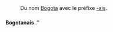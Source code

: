 {{voir|bogotanais}}

== {{langue|fr}} ==
=== {{S|étymologie}} ===
: Du nom [[Bogota]] avec le préfixe [[-ais]].

=== {{S|nom|fr}} ===
{{fr-inv|bɔ.ɡɔ.ta.nɛ|sp=1}}
'''Bogotanais''' {{pron|bɔ.ɡɔ.ta.nɛ|fr}} {{m}} {{équiv-pour|une femme|Bogotanaise|lang=fr}} {{sp}}.'' {{source|« Bogota, capitale en or », ''LePoint.fr'', 25 novembre 2011}}

==== {{S|notes}} ====
: {{note-gentilé|fr}}

==== {{S|traductions}} ====
{{trad-début}}
{{trad-fin}}
